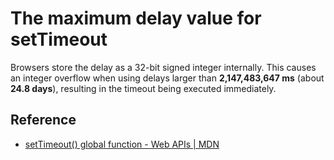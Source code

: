 # The maximum delay value for setTimeout

Browsers store the delay as a 32-bit signed integer internally. This causes an integer overflow when using delays larger than **2,147,483,647 ms** (about **24.8 days**), resulting in the timeout being executed immediately.

## Reference

- [setTimeout() global function - Web APIs | MDN](https://developer.mozilla.org/en-US/docs/Web/API/setTimeout#maximum_delay_value)
